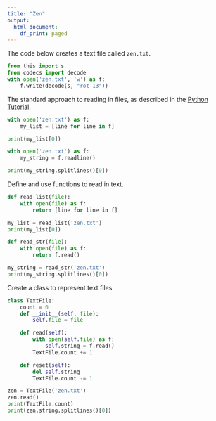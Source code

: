 ```yaml
---
title: "Zen"
output:
  html_document:
    df_print: paged
---
```


The code below creates a text file called `zen.txt`.
```python
from this import s
from codecs import decode
with open('zen.txt', 'w') as f:
    f.write(decode(s, "rot-13"))
```

The standard approach to reading in files, as described in the [Python Tutorial](https://docs.python.org/3/tutorial/inputoutput.html#reading-and-writing-files).
```python
with open('zen.txt') as f:
    my_list = [line for line in f]

print(my_list[0])

with open('zen.txt') as f:
    my_string = f.readline()

print(my_string.splitlines()[0])
```

Define and use functions to read in text.
```python
def read_list(file):
    with open(file) as f:
        return [line for line in f]

my_list = read_list('zen.txt')
print(my_list[0])

def read_str(file):
    with open(file) as f:
        return f.read()

my_string = read_str('zen.txt')
print(my_string.splitlines()[0])
```

Create a class to represent text files
```python
class TextFile:
    count = 0
    def __init__(self, file):
        self.file = file

    def read(self):
        with open(self.file) as f:
            self.string = f.read()
        TextFile.count += 1

    def reset(self):
        del self.string
        TextFile.count -= 1

zen = TextFile('zen.txt')
zen.read()
print(TextFile.count)
print(zen.string.splitlines()[0])
```